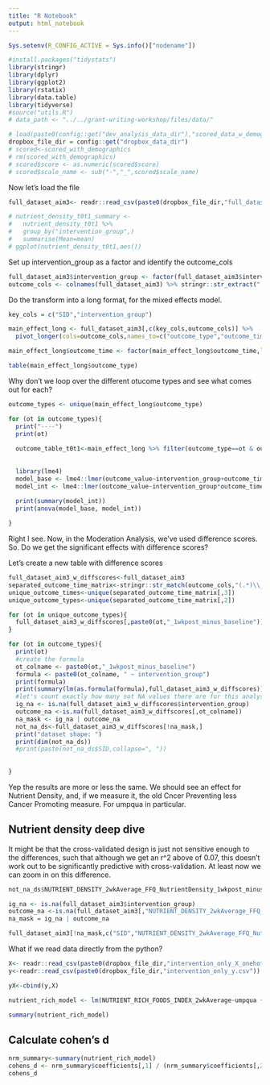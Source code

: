 ```yaml
---
title: "R Notebook"
output: html_notebook
---
```


```r

Sys.setenv(R_CONFIG_ACTIVE = Sys.info()["nodename"])

#install.packages("tidystats")
library(stringr)
library(dplyr)
library(ggplot2)
library(rstatix)
library(data.table)
library(tidyverse)
#source("utils.R")
# data_path <- "../../grant-writing-workshop/files/data/"

# load(paste0(config::get("dev_analysis_data_dir"),"scored_data_w_demographics.RData"))
dropbox_file_dir = config::get("dropbox_data_dir")
# scored<-scored_with_demographics
# rm(scored_with_demographics)
# scored$score <- as.numeric(scored$score)
# scored$scale_name <- sub("-","_",scored$scale_name)

```

Now let's load the file

```r
full_dataset_aim3<- readr::read_csv(paste0(dropbox_file_dir,"full_dataset_aim3.csv"))
```
```r
# nutrient_density_t0t1_summary <- 
#   nutrient_density_t0t1 %>% 
#   group_by("intervention_group",)
#   summarise(Mean=mean)
# ggplot(nutrient_density_t0t1,aes())
```

Set up intervention_group as a factor and identify the outcome_cols

```r
full_dataset_aim3$intervention_group <- factor(full_dataset_aim3$intervention_group,levels = c("willamette","umpqua","mckenzie"))
outcome_cols <- colnames(full_dataset_aim3) %>% stringr::str_extract(".*(baseline|wkpost|mopost)") %>% .[!is.na(.)]
```


Do the transform into a long format, for the mixed effects model.

```r




key_cols = c("SID","intervention_group")

main_effect_long <- full_dataset_aim3[,c(key_cols,outcome_cols)] %>% 
  pivot_longer(cols=outcome_cols,names_to=c("outcome_type","outcome_time"),names_pattern = "(.*)\\_(.*)$", values_to = "outcome_value")

main_effect_long$outcome_time <- factor(main_effect_long$outcome_time,levels = c("baseline","1wkpost","3mopost","6mopost","12mopost"))
```


```r
table(main_effect_long$outcome_type)
```

Why don't we loop over the different otucome types and see what comes out for each?
```r
outcome_types <- unique(main_effect_long$outcome_type)

for (ot in outcome_types){
  print("----")
  print(ot)
  
  outcome_table_t0t1<-main_effect_long %>% filter(outcome_type==ot & outcome_time %in% c("baseline","1wkpost"))
  
  
  library(lme4)
  model_base <- lme4::lmer(outcome_value~intervention_group+outcome_time + (1|SID),outcome_table_t0t1)
  model_int <- lme4::lmer(outcome_value~intervention_group*outcome_time + (1|SID),outcome_table_t0t1)
  
  print(summary(model_int))
  print(anova(model_base, model_int))

}


```


Right I see. Now, in the Moderation Analysis, we've used difference scores. So. Do we get the significant effects with difference scores?

Let's create a new table with difference scores

```r
full_dataset_aim3_w_diffscores<-full_dataset_aim3
separated_outcome_time_matrix<-stringr::str_match(outcome_cols,"(.*)\\_(.*)$")
unique_outcome_times<-unique(separated_outcome_time_matrix[,3])
unique_outcome_types<-unique(separated_outcome_time_matrix[,2])

for (ot in unique_outcome_types){
  full_dataset_aim3_w_diffscores[,paste0(ot,"_1wkpost_minus_baseline")] <- full_dataset_aim3_w_diffscores[,paste0(ot,"_1wkpost")] - full_dataset_aim3_w_diffscores[,paste0(ot,"_baseline")]
}

```

```r
for (ot in outcome_types){
  print(ot)
  #create the formula
  ot_colname <- paste0(ot,"_1wkpost_minus_baseline")
  formula <- paste0(ot_colname, " ~ intervention_group")
  print(formula)
  print(summary(lm(as.formula(formula),full_dataset_aim3_w_diffscores)))
  #let's count exactly how many not NA values there are for this analysis.
  ig_na <- is.na(full_dataset_aim3_w_diffscores$intervention_group)
  outcome_na <-is.na(full_dataset_aim3_w_diffscores[,ot_colname])
  na_mask <- ig_na | outcome_na
  not_na_ds<-full_dataset_aim3_w_diffscores[!na_mask,]
  print("dataset shape: ")
  print(dim(not_na_ds))
  #print(paste(not_na_ds$SID,collapse=", "))
  
  
}
```


Yep the results are more or less the same. We should see an effect for Nutrient Density, and, if we measure it, the old Cncer Preventing less Cancer Promoting measure. For umpqua in particular.

## Nutrient density deep dive

It might be that the cross-validated design is just not sensitive enough to the differences, such that although we get an r^2 above of 0.07, this doesn't work out to be significantly predictive with cross-validation. At least now we can zoom in on this difference.


```r

not_na_ds$NUTRIENT_DENSITY_2wkAverage_FFQ_NutrientDensity_1wkpost_minus_baseline

```



```r
ig_na <- is.na(full_dataset_aim3$intervention_group)
outcome_na <-is.na(full_dataset_aim3[,"NUTRIENT_DENSITY_2wkAverage_FFQ_NutrientDensity_baseline"])
na_mask = ig_na | outcome_na
```

```r
full_dataset_aim3[!na_mask,c("SID","NUTRIENT_DENSITY_2wkAverage_FFQ_NutrientDensity_baseline")]
```
What if we read data directly from the python?

```r
X<- readr::read_csv(paste0(dropbox_file_dir,"intervention_only_X_onehots.csv"))
y<-readr::read_csv(paste0(dropbox_file_dir,"intervention_only_y.csv"))

yX<-cbind(y,X)

nutrient_rich_model <- lm(NUTRIENT_RICH_FOODS_INDEX_2wkAverage~umpqua + mckenzie, yX)

summary(nutrient_rich_model)
```

## Calculate cohen's d

```r
nrm_summary<-summary(nutrient_rich_model)
cohens_d <- nrm_summary$coefficients[,1] / (nrm_summary$coefficients[,2]*sqrt(nrow(nutrient_rich_model$model)))
cohens_d
```

